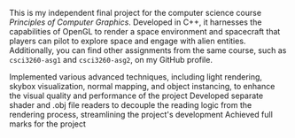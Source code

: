 
This is my independent final project for the computer science course *Principles of Computer Graphics*. Developed in
C++, it harnesses the capabilities of OpenGL to render a space environment and spacecraft that players can pilot to
explore space and engage with alien entities. Additionally, you can find other assignments from the same course, such as
`csci3260-asg1` and `csci3260-asg2`, on my GitHub profile.

<ULItem>Implemented various advanced techniques, including light rendering, skybox visualization, normal mapping, and object instancing, to enhance the visual quality and performance of the project</ULItem>
<ULItem>Developed separate shader and .obj file readers to decouple the reading logic from the rendering process, streamlining the project's development</ULItem>
<ULItem>Achieved full marks for the project</ULItem>
